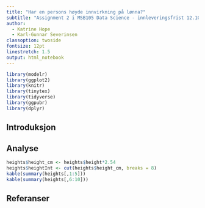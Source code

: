 ```yaml
---
title: "Har en persons høyde innvirkning på lønna?"
subtitle: "Assignment 2 i MSB105 Data Science - innleveringsfrist 12.10.20"
author: 
  - Katrine Hope
  - Karl-Gunnar Severinsen
classoption: twoside
fontsize: 12pt
linestretch: 1.5
output: html_notebook
---
```



```r
library(modelr)
library(ggplot2)
library(knitr)
library(tinytex)
library(tidyverse)
library(ggpubr)
library(dplyr)
```

## Introduksjon


## Analyse

```r
heights$height_cm <- heights$height*2.54
heights$heightInt <- cut(heights$height_cm, breaks = 8)
kable(summary(heights[,1:5]))
kable(summary(heights[,6:10]))
```


## Referanser


